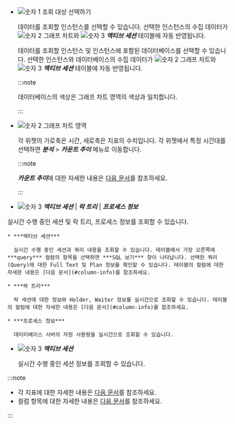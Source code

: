* ![숫자 1](/img/number-01.png) 조회 대상 선택하기

  <InDoc product='mysql,mysql-v1,redis,cubrid'>
  
  데이터를 조회할 인스턴스를 선택할 수 있습니다. 선택한 인스턴스의 수집 데이터가 ![숫자 2](/img/number-02.png) 그래프 차트와 ![숫자 3](/img/number-03.png) ***액티브 세션*** 테이블에 자동 반영됩니다.
  
  </InDoc>

  <InDoc product='postgresql,oracle'>
  
  데이터를 조회할 인스턴스 및 인스턴스에 포함된 데이터베이스를 선택할 수 있습니다. 선택한 인스턴스와 데이터베이스의 수집 데이터가 ![숫자 2](/img/number-02.png) 그래프 차트와 ![숫자 3](/img/number-03.png) ***액티브 세션*** 테이블에 자동 반영됩니다.

  :::note

  데이터베이스의 색상은 그래프 차트 영역의 색상과 일치합니다.

  :::
  
  </InDoc>


* ![숫자 2](/img/number-02.png) 그래프 차트 영역

  각 위젯의 가로축은 시간, 세로축은 지표의 수치입니다. 각 위젯에서 특정 시간대를 선택하면 ***분석*** > ***카운트 추이*** 메뉴로 이동합니다.

  :::note

  ***카운트 추이***에 대한 자세한 내용은 [다음 문서](analysis-count-trend)를 참조하세요.

  :::

<Xclude product='redis'>

  * ![숫자 3](/img/number-03.png) ***액티브 세션*** | ***락 트리*** | ***프로세스 정보***

  실시간 수행 중인 세션 및 락 트리, 프로세스 정보를 조회할 수 있습니다.

    * ***액티브 세션***

      실시간 수행 중인 세션과 쿼리 내용을 조회할 수 있습니다. 테이블에서 가장 오른쪽에 ***query*** 컬럼의 항목을 선택하면 ***SQL 보기*** 창이 나타납니다. 선택한 쿼리(Query)에 대한 Full Text 및 Plan 정보를 확인할 수 있습니다. 테이블의 컬럼에 대한 자세한 내용은 [다음 문서](#column-info)를 참조하세요.

    * ***락 트리***

      락 세션에 대한 정보와 Holder, Waiter 정보를 실시간으로 조회할 수 있습니다. 테이블의 컬럼에 대한 자세한 내용은 [다음 문서](#column-info)를 참조하세요.

    * ***프로세스 정보***

      데이터베이스 서버의 자원 사용량을 실시간으로 조회할 수 있습니다.

</Xclude>

<InDoc product='redis'>

* ![숫자 3](/img/number-03.png) ***액티브 세션***

  실시간 수행 중인 세션 정보를 조회할 수 있습니다.

</InDoc>

:::note

* 각 지표에 대한 자세한 내용은 [다음 문서](metrics-data-list)를 참조하세요. 
* 컬럼 항목에 대한 자세한 내용은 [다음 문서](#info-of-column)를 참조하세요.

:::